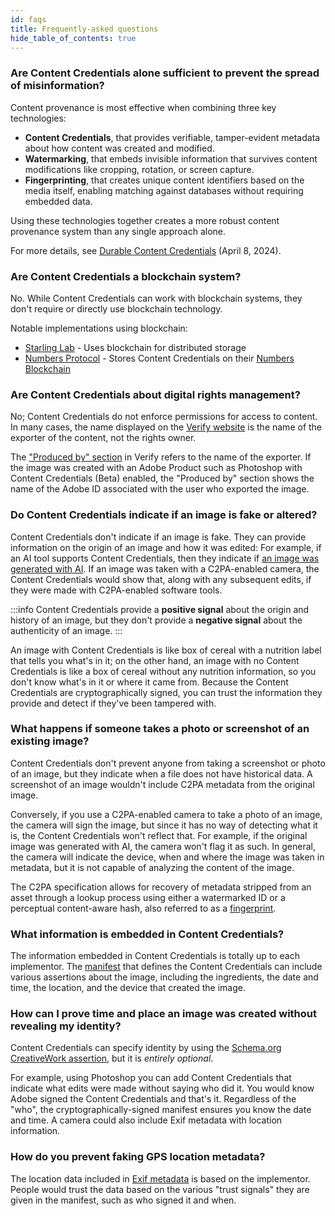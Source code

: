 ```yaml
---
id: faqs
title: Frequently-asked questions
hide_table_of_contents: true
---
```



<TOCInline toc={toc} />

### Are Content Credentials alone sufficient to prevent the spread of misinformation?

Content provenance is most effective when combining three key technologies:

- **Content Credentials**, that provides verifiable, tamper-evident metadata about how content was created and modified.
- **Watermarking**, that embeds invisible information that survives content modifications like cropping, rotation, or screen capture.
- **Fingerprinting**, that creates unique content identifiers based on the media itself, enabling matching against databases without requiring embedded data.

Using these technologies together creates a more robust content provenance system than any single approach alone.

For more details, see [Durable Content Credentials](https://contentauthenticity.org/blog/durable-content-credentials) (April 8, 2024).

### Are Content Credentials a blockchain system?

No. While Content Credentials can work with blockchain systems, they don't require or directly use blockchain technology.

Notable implementations using blockchain:

- [Starling Lab](https://www.starlinglab.org/78days/) - Uses blockchain for distributed storage
- [Numbers Protocol](https://www.numbersprotocol.io/) - Stores Content Credentials on their [Numbers Blockchain](https://docs.numbersprotocol.io/developers/numbers-blockchain)

### Are Content Credentials about digital rights management?

No; Content Credentials do not enforce permissions for access to content. In many cases, the name displayed on the [Verify website](https://contentcredentials.org/verify) is the name of the exporter of the content, not the rights owner.

The ["Produced by" section](verify.mdx#produced-by) in Verify refers to the name of the exporter. If the image was created with an Adobe Product such as Photoshop with Content Credentials (Beta) enabled, the "Produced by" section shows the name of the Adobe ID associated with the user who exported the image.

### Do Content Credentials indicate if an image is fake or altered?

Content Credentials don't indicate if an image is fake. They can provide information on the origin of an image and how it was edited: For example, if an AI tool supports Content Credentials, then they indicate if [an image was generated with AI](manifest/assertions-actions.md#generative-ai-action). If an image was taken with a C2PA-enabled camera, the Content Credentials would show that, along with any subsequent edits, if they were made with C2PA-enabled software tools.

:::info
Content Credentials provide a **positive signal** about the origin and history of an image, but they don't provide a **negative signal** about the authenticity of an image.
:::

An image with Content Credentials is like box of cereal with a nutrition label that tells you what's in it; on the other hand, an image with no Content Credentials is like a box of cereal without any nutrition information, so you don't know what's in it or where it came from. Because the Content Credentials are cryptographically signed, you can trust the information they provide and detect if they've been tampered with.

### What happens if someone takes a photo or screenshot of an existing image?

Content Credentials don't prevent anyone from taking a screenshot or photo of an image, but they indicate when a file does not have historical data. A screenshot of an image wouldn't include C2PA metadata from the original image.

Conversely, if you use a C2PA-enabled camera to take a photo of an image, the camera will sign the image, but since it has no way of detecting what it is, the Content Credentials won't reflect that. For example, if the original image was generated with AI, the camera won't flag it as such. In general, the camera will indicate the device, when and where the image was taken in metadata, but it is not capable of analyzing the content of the image.

The C2PA specification allows for recovery of metadata stripped from an asset through a lookup process using either a watermarked ID or a perceptual content-aware hash, also referred to as a [fingerprint](https://c2pa.org/specifications/specifications/2.0/specs/C2PA_Specification.html#_fingerprint).

### What information is embedded in Content Credentials?

The information embedded in Content Credentials is totally up to each implementor.
The [manifest](manifest/understanding.md) that defines the Content Credentials
can include various assertions about the image, including the ingredients, the
date and time, the location, and the device that created the image.

### How can I prove time and place an image was created without revealing my identity?

Content Credentials can specify identity by using the [Schema.org CreativeWork assertion](manifest/assertions-actions.md#creative-work-assertion), but it is _entirely optional_.

For example, using Photoshop you
can add Content Credentials that indicate what edits were made without saying who
did it. You would know Adobe signed the Content Credentials and that's it. Regardless
of the "who", the cryptographically-signed manifest ensures you know the date and
time. A camera could also include Exif metadata with location information.

### How do you prevent faking GPS location metadata?

The location data included in [Exif metadata](manifest/assertions-actions.md#exif-assertion) is based on the implementor. People would trust the data based on the various "trust signals" they are given in the manifest, such as who signed it and when.
